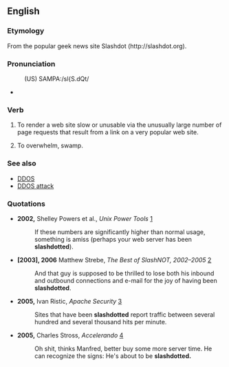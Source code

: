 ==English==

===Etymology===
From the popular geek news site Slashdot (http://slashdot.org).

===Pronunciation===
: (US) SAMPA:/sl{S.dQt/
*{{audio|en-uk-slashdot.ogg|Audio (UK)}}

===Verb===
{{en-verb|slashdot|t|ing}}

# {{context|computing|internet}} To render a web site slow or unusable via the unusually large number of page requests that result from a link on a very popular web site.
# {{rfv-sense}} To overwhelm, swamp.

===See also===
* [[DDOS]]
* [[DDOS attack]]

===Quotations===
* '''2002,''' Shelley Powers et al., ''Unix Power Tools'' [http://books.google.com/books?vid=ISBN0596003307&id=t295L6vYuUkC&pg=PA501&lpg=PA501&dq=slashdotted&sig=rF5IZDXp33wnnsgkRIC5niMtqHM]
*: If these numbers are significantly higher than normal usage, something is amiss (perhaps your web server has been '''slashdotted''').
* '''[2003], 2006''' Matthew Strebe, ''The Best of SlashNOT, 2002&ndash;2005'' [http://books.google.com/books?vid=ISBN0595383157&id=skVK4smqz8UC&pg=PA99&lpg=PA99&dq=slashdotted&sig=z6LagXUGvJ09gG77HdLoLSEnFAk]
*: And that guy is supposed to be thrilled to lose both his inbound and outbound connections and e-mail for the joy of having been '''slashdotted'''.
* '''2005,''' Ivan Ristic, ''Apache Security'' [http://books.google.com/books?vid=ISBN0596007248&id=5yiULnTkN6oC&pg=PA115&lpg=PA115&dq=slashdotted&sig=_zJmLeVMfDyEAAt8FhAl6NZcrVA]
*: Sites that have been '''slashdotted''' report traffic between several hundred and several thousand hits per minute.
* '''2005,''' Charles Stross, ''Accelerando'' [http://www.accelerando.org/_static/accelerando.html]
*: Oh shit, thinks Manfred, better buy some more server time. He can recognize the signs: He's about to be '''slashdotted.'''